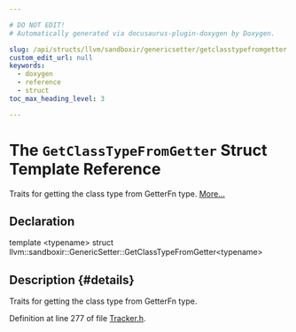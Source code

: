 ```yaml
---

# DO NOT EDIT!
# Automatically generated via docusaurus-plugin-doxygen by Doxygen.

slug: /api/structs/llvm/sandboxir/genericsetter/getclasstypefromgetter
custom_edit_url: null
keywords:
  - doxygen
  - reference
  - struct
toc_max_heading_level: 3

---
```





# The `GetClassTypeFromGetter` Struct Template Reference

<DoxygenPage pluginConfig={pluginConfig}>

Traits for getting the class type from GetterFn type. <a href="#details">More...</a>

## Declaration

<CodeBlock>template &lt;typename&gt;
struct llvm::sandboxir::GenericSetter::GetClassTypeFromGetter&lt;typename&gt;</CodeBlock>

## Description {#details}

Traits for getting the class type from GetterFn type.

Definition at line 277 of file <a href="/docs/api/files/include/include/llvm/include/llvm/sandboxir/tracker-h">Tracker.h</a>.

</DoxygenPage>
